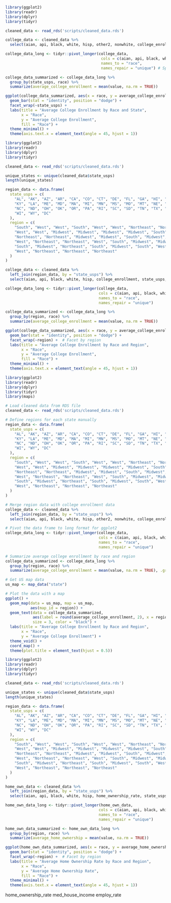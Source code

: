 ```r
library(ggplot2)
library(readr)
library(dplyr)
library(tidyr)

cleaned_data <- read_rds('scripts/cleaned_data.rds')

college_data <- cleaned_data %>%
  select(aian, api, black, white, hisp, other2, nonwhite, college_enrollment, state_usps)

college_data_long <- tidyr::pivot_longer(college_data,
                                          cols = c(aian, api, black, white, hisp, other2, nonwhite),
                                          names_to = "race",
                                          names_repair = "unique") # Specify repair strategy

college_data_summarized <- college_data_long %>%
  group_by(state_usps, race) %>%
  summarize(average_college_enrollment = mean(value, na.rm = TRUE))

ggplot(college_data_summarized, aes(x = race, y = average_college_enrollment, fill = race)) +
  geom_bar(stat = "identity", position = "dodge") +
  facet_wrap(~state_usps) +
  labs(title = "Average College Enrollment by Race and State",
       x = "Race",
       y = "Average College Enrollment",
       fill = "Race") +
  theme_minimal() +
  theme(axis.text.x = element_text(angle = 45, hjust = 1))
```
```r
library(ggplot2)
library(readr)
library(dplyr)
library(tidyr)

cleaned_data <- read_rds('scripts/cleaned_data.rds')

unique_states <- unique(cleaned_data$state_usps)
length(unique_states)

region_data <- data.frame(
  state_usps = c(
    "AL", "AK", "AZ", "AR", "CA", "CO", "CT", "DE", "FL", "GA", "HI", "ID", "IL", "IN", "IA", "KS", 
    "KY", "LA", "ME", "MD", "MA", "MI", "MN", "MS", "MO", "MT", "NE", "NV", "NH", "NJ", "NM", "NY", 
    "NC", "ND", "OH", "OK", "OR", "PA", "RI", "SC", "SD", "TN", "TX", "UT", "VT", "VA", "WA", "WV", 
    "WI", "WY", "DC"
  ),
  region = c(
    "South", "West", "West", "South", "West", "West", "Northeast", "Northeast", "South", "South", 
    "West", "West", "Midwest", "Midwest", "Midwest", "Midwest", "South", "South", "Northeast", 
    "Northeast", "Northeast", "Midwest", "Midwest", "South", "Midwest", "West", "Midwest", "Midwest", 
    "West", "Northeast", "Northeast", "West", "South", "Midwest", "Midwest", "South", "Northeast", 
    "South", "Midwest", "Northeast", "South", "Midwest", "South", "West", "West", "Northeast", "South",
    "West", "Northeast", "Northeast", "Northeast"
  )
)

college_data <- cleaned_data %>%
  left_join(region_data, by = "state_usps") %>%
  select(aian, api, black, white, hisp, college_enrollment, state_usps, region)

college_data_long <- tidyr::pivot_longer(college_data,
                                         cols = c(aian, api, black, white, hisp),
                                         names_to = "race",
                                         names_repair = "unique")

college_data_summarized <- college_data_long %>%
  group_by(region, race) %>%
  summarize(average_college_enrollment = mean(value, na.rm = TRUE))

ggplot(college_data_summarized, aes(x = race, y = average_college_enrollment, fill = race)) +
  geom_bar(stat = "identity", position = "dodge") +
  facet_wrap(~region) +  # Facet by region
  labs(title = "Average College Enrollment by Race and Region",
       x = "Race",
       y = "Average College Enrollment",
       fill = "Race") +
  theme_minimal() +
  theme(axis.text.x = element_text(angle = 45, hjust = 1))

```

```r
library(ggplot2)
library(readr)
library(dplyr)
library(tidyr)
library(maps)

# Load cleaned data from RDS file
cleaned_data <- read_rds('scripts/cleaned_data.rds')

# Define regions for each state manually
region_data <- data.frame(
  state_usps = c(
    "AL", "AK", "AZ", "AR", "CA", "CO", "CT", "DE", "FL", "GA", "HI", "ID", "IL", "IN", "IA", "KS", 
    "KY", "LA", "ME", "MD", "MA", "MI", "MN", "MS", "MO", "MT", "NE", "NV", "NH", "NJ", "NM", "NY", 
    "NC", "ND", "OH", "OK", "OR", "PA", "RI", "SC", "SD", "TN", "TX", "UT", "VT", "VA", "WA", "WV", 
    "WI", "WY", "DC"
  ),
  region = c(
    "South", "West", "West", "South", "West", "West", "Northeast", "Northeast", "South", "South", 
    "West", "West", "Midwest", "Midwest", "Midwest", "Midwest", "South", "South", "Northeast", 
    "Northeast", "Northeast", "Midwest", "Midwest", "South", "Midwest", "West", "Midwest", "Midwest", 
    "West", "Northeast", "Northeast", "West", "South", "Midwest", "Midwest", "South", "Northeast", 
    "South", "Midwest", "Northeast", "South", "Midwest", "South", "West", "West", "Northeast", "South",
    "West", "Northeast", "Northeast", "Northeast"
  )
)

# Merge region data with college enrollment data
college_data <- cleaned_data %>%
  left_join(region_data, by = "state_usps") %>%
  select(aian, api, black, white, hisp, other2, nonwhite, college_enrollment, state_usps, region)

# Pivot the data frame to long format for ggplot2
college_data_long <- tidyr::pivot_longer(college_data,
                                         cols = c(aian, api, black, white, hisp, other2, nonwhite),
                                         names_to = "race",
                                         names_repair = "unique")

# Summarize average college enrollment by race and region
college_data_summarized <- college_data_long %>%
  group_by(region, race) %>%
  summarize(average_college_enrollment = mean(value, na.rm = TRUE), .groups = "drop")  # Override grouping

# Get US map data
us_map <- map_data("state")

# Plot the data with a map
ggplot() +
  geom_map(data = us_map, map = us_map,
           aes(map_id = region)) +
  geom_text(data = college_data_summarized,
            aes(label = round(average_college_enrollment, 2), x = region, y = 0, group = region),
            size = 3, color = "black") +
  labs(title = "Average College Enrollment by Race and Region",
       x = "Race",
       y = "Average College Enrollment") +
  theme_void() +
  coord_map() +
  theme(plot.title = element_text(hjust = 0.5))

```

```r
library(ggplot2)
library(readr)
library(dplyr)
library(tidyr)

cleaned_data <- read_rds('scripts/cleaned_data.rds')

unique_states <- unique(cleaned_data$state_usps)
length(unique_states)

region_data <- data.frame(
  state_usps = c(
    "AL", "AK", "AZ", "AR", "CA", "CO", "CT", "DE", "FL", "GA", "HI", "ID", "IL", "IN", "IA", "KS", 
    "KY", "LA", "ME", "MD", "MA", "MI", "MN", "MS", "MO", "MT", "NE", "NV", "NH", "NJ", "NM", "NY", 
    "NC", "ND", "OH", "OK", "OR", "PA", "RI", "SC", "SD", "TN", "TX", "UT", "VT", "VA", "WA", "WV", 
    "WI", "WY", "DC"
  ),
  region = c(
    "South", "West", "West", "South", "West", "West", "Northeast", "Northeast", "South", "South", 
    "West", "West", "Midwest", "Midwest", "Midwest", "Midwest", "South", "South", "Northeast", 
    "Northeast", "Northeast", "Midwest", "Midwest", "South", "Midwest", "West", "Midwest", "Midwest", 
    "West", "Northeast", "Northeast", "West", "South", "Midwest", "Midwest", "South", "Northeast", 
    "South", "Midwest", "Northeast", "South", "Midwest", "South", "West", "West", "Northeast", "South",
    "West", "Northeast", "Northeast", "Northeast"
  )
)

home_own_data <- cleaned_data %>%
  left_join(region_data, by = "state_usps") %>%
  select(aian, api, black, white, hisp, home_ownership_rate, state_usps, region)

home_own_data_long <- tidyr::pivot_longer(home_own_data,
                                         cols = c(aian, api, black, white, hisp),
                                         names_to = "race",
                                         names_repair = "unique")

home_own_data_summarized <- home_own_data_long %>%
  group_by(region, race) %>%
  summarize(average_home_ownership = mean(value, na.rm = TRUE))

ggplot(home_own_data_summarized, aes(x = race, y = average_home_ownership, fill = race)) +
  geom_bar(stat = "identity", position = "dodge") +
  facet_wrap(~region) +  # Facet by region
  labs(title = "Average Home Ownership Rate by Race and Region",
       x = "Race",
       y = "Average Home Ownership Rate",
       fill = "Race") +
  theme_minimal() +
  theme(axis.text.x = element_text(angle = 45, hjust = 1))

```
home_ownership_rate
med_house_income
employ_rate


